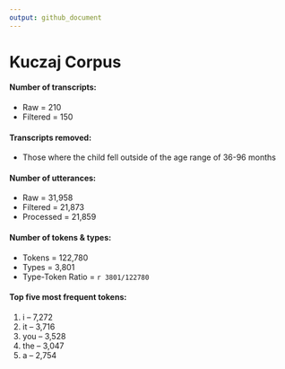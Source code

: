 ```yaml
---
output: github_document
---
```

# Kuczaj Corpus

#### Number of transcripts:
* Raw = 210
* Filtered = 150 
  
#### Transcripts removed:  
* Those where the child fell outside of the age range of 36-96 months  

#### Number of utterances:
* Raw = 31,958
* Filtered = 21,873
* Processed = 21,859

#### Number of tokens & types:
* Tokens = 122,780
* Types = 3,801
* Type-Token Ratio = `r 3801/122780`
  
#### Top five most frequent tokens: 
1. i -- 7,272
2. it -- 3,716
3. you -- 3,528
4. the -- 3,047
5. a -- 2,754
